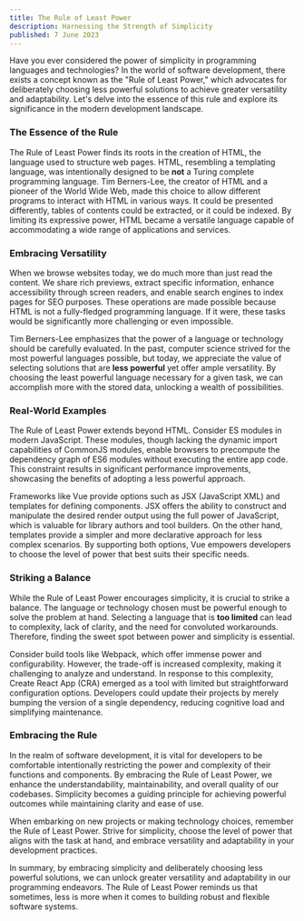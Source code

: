 ```yaml
---
title: The Rule of Least Power
description: Harnessing the Strength of Simplicity
published: 7 June 2023
---
```


<BlogImage
  alt="Tim Berners-Lee, the creator of HTML and a pioneer of the World Wide Web"
  src="/blog/berners-lee.jpg"
  width={600}
  height={346}
/>

Have you ever considered the power of simplicity in programming languages and technologies? In the world of software development, there exists a concept known as the "Rule of Least Power," which advocates for deliberately choosing less powerful solutions to achieve greater versatility and adaptability. Let's delve into the essence of this rule and explore its significance in the modern development landscape.

### **The Essence of the Rule**

The Rule of Least Power finds its roots in the creation of HTML, the language used to structure web pages. HTML, resembling a templating language, was intentionally designed to be **not** a Turing complete programming language. Tim Berners-Lee, the creator of HTML and a pioneer of the World Wide Web, made this choice to allow different programs to interact with HTML in various ways. It could be presented differently, tables of contents could be extracted, or it could be indexed. By limiting its expressive power, HTML became a versatile language capable of accommodating a wide range of applications and services.

### **Embracing Versatility**

When we browse websites today, we do much more than just read the content. We share rich previews, extract specific information, enhance accessibility through screen readers, and enable search engines to index pages for SEO purposes. These operations are made possible because HTML is not a fully-fledged programming language. If it were, these tasks would be significantly more challenging or even impossible.

Tim Berners-Lee emphasizes that the power of a language or technology should be carefully evaluated. In the past, computer science strived for the most powerful languages possible, but today, we appreciate the value of selecting solutions that are **less powerful** yet offer ample versatility. By choosing the least powerful language necessary for a given task, we can accomplish more with the stored data, unlocking a wealth of possibilities.

### **Real-World Examples**

The Rule of Least Power extends beyond HTML. Consider ES modules in modern JavaScript. These modules, though lacking the dynamic import capabilities of CommonJS modules, enable browsers to precompute the dependency graph of ES6 modules without executing the entire app code. This constraint results in significant performance improvements, showcasing the benefits of adopting a less powerful approach.

Frameworks like Vue provide options such as JSX (JavaScript XML) and templates for defining components. JSX offers the ability to construct and manipulate the desired render output using the full power of JavaScript, which is valuable for library authors and tool builders. On the other hand, templates provide a simpler and more declarative approach for less complex scenarios. By supporting both options, Vue empowers developers to choose the level of power that best suits their specific needs.

### **Striking a Balance**

While the Rule of Least Power encourages simplicity, it is crucial to strike a balance. The language or technology chosen must be powerful enough to solve the problem at hand. Selecting a language that is **too limited** can lead to complexity, lack of clarity, and the need for convoluted workarounds. Therefore, finding the sweet spot between power and simplicity is essential.

Consider build tools like Webpack, which offer immense power and configurability. However, the trade-off is increased complexity, making it challenging to analyze and understand. In response to this complexity, Create React App (CRA) emerged as a tool with limited but straightforward configuration options. Developers could update their projects by merely bumping the version of a single dependency, reducing cognitive load and simplifying maintenance.

### **Embracing the Rule**

In the realm of software development, it is vital for developers to be comfortable intentionally restricting the power and complexity of their functions and components. By embracing the Rule of Least Power, we enhance the understandability, maintainability, and overall quality of our codebases. Simplicity becomes a guiding principle for achieving powerful outcomes while maintaining clarity and ease of use.

When embarking on new projects or making technology choices, remember the Rule of Least Power. Strive for simplicity, choose the level of power that aligns with the task at hand, and embrace versatility and adaptability in your development practices.

In summary, by embracing simplicity and deliberately choosing less powerful solutions, we can unlock greater versatility and adaptability in our programming endeavors. The Rule of Least Power reminds us that sometimes, less is more when it comes to building robust and flexible software systems.
